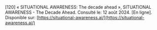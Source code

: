 \[120\]	« SITUATIONAL AWARENESS: The decade ahead », SITUATIONAL AWARENESS \- The Decade Ahead. Consulté le: 12 août 2024\. \[En ligne\]. Disponible sur: [https://situational-awareness.ai/](https://situational-awareness.ai/)